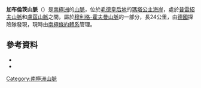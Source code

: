 {{coord|72|0|S|4|30|E|source:GNIS|display=title}}

'''加布倫茨山脈'''（{{lang-de|Gablenz-Rücken}}）是[[南極洲|南極洲]]的[[山脈|山脈]]，位於[[毛德皇后地|毛德皇后地]]的[[瑪塔公主海岸|瑪塔公主海岸]]，處於[[普雷紹夫山脈|普雷紹夫山脈]]和[[盧茲山脈|盧茲山脈]]之間，屬於[[穆利格-霍夫曼山脈|穆利格-霍夫曼山脈]]的一部分，長24公里，由[[德國|德國]]探險隊發現，現時由[[南極條約體系|南極條約體系]]管理。

==參考資料==
*{{cite gnis | type = antarid | id = 5413| name = Gablenz Range | accessdate = 2012-04-14}}
*{{usgs-gazetteer|id=5413}}

{{Antarctica-geo-stub}}
[[Category:南極洲山脈|Category:南極洲山脈]]
